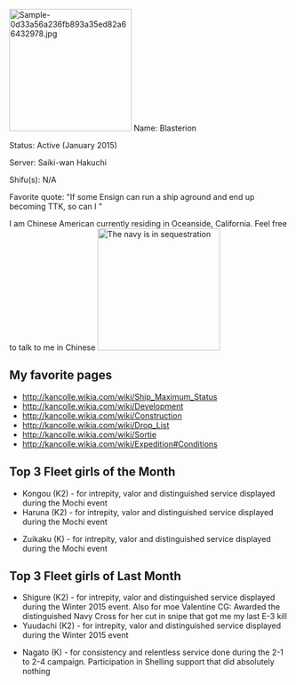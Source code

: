 [[File:Sample-0d33a56a236fb893a35ed82a66432978.jpg|thumb|220x220px]]
Name: Blasterion

Status: Active (January 2015)

Server: Saiki-wan Hakuchi

Shifu(s): N/A

Favorite quote: "If some Ensign can run a ship aground and end up becoming TTK, so can I "

I am Chinese American currently residing in Oceanside, California. Feel free to talk to me in Chinese
[[File:KanColle-150213-12163330.jpg|thumb|220px|right|The navy is in sequestration]]
==My favorite pages==

* http://kancolle.wikia.com/wiki/Ship_Maximum_Status
* http://kancolle.wikia.com/wiki/Development
* http://kancolle.wikia.com/wiki/Construction
* http://kancolle.wikia.com/wiki/Drop_List
* http://kancolle.wikia.com/wiki/Sortie
* http://kancolle.wikia.com/wiki/Expedition#Conditions

== Top 3 Fleet girls of the Month ==
* Kongou (K2) - for intrepity, valor and distinguished service displayed during the Mochi event
* Haruna (K2) - for intrepity, valor and distinguished service displayed during the Mochi event

* Zuikaku (K) - for intrepity, valor and distinguished service displayed during the Mochi event 

==Top 3 Fleet girls of Last Month==

* Shigure (K2) - for intrepity, valor and distinguished service displayed during the Winter 2015 event. Also for moe Valentine CG: Awarded the distinguished Navy Cross for her cut in snipe that got me my last E-3 kill
* Yuudachi (K2) - for intrepity, valor and distinguished service displayed during the Winter 2015 event

* Nagato (K) - for consistency and relentless service done during the 2-1 to 2-4 campaign. Participation in Shelling support that did absolutely nothing 